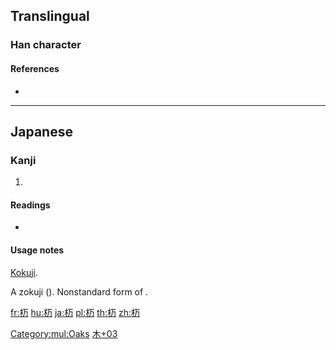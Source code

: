 {{character info/new}}
{{also|栃}}
==Translingual==

===Han character===
{{Han char|rn=75|rad=木|as=03|sn=7|four=|canj=DMS|ids=⿰木万}}

====References====
* {{Han ref|kx=0513.011|dkj=14488|dj=0898.110|hdz=21159.031|uh=6764|ud=26468}}

----

==Japanese==

===Kanji===
{{ja-kanji|grade=|rs=木03}}

# {{alternative form of|栃|lang=ja}}

====Readings====
* {{ja-readings|on=|kun=[[とち]] (tochi)}}

====Usage notes====
[[kokuji|Kokuji]].

A zokuji ({{l|ja|俗字}}). Nonstandard form of {{l|ja|栃}}.

[[Category:mul:Oaks]]
[[Category:Japanese-only CJKV Characters|木+03]]

[[fr:杤]]
[[hu:杤]]
[[ja:杤]]
[[pl:杤]]
[[th:杤]]
[[zh:杤]]